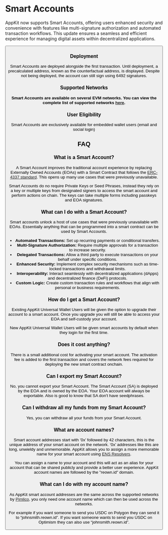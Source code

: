 

# Smart Accounts

AppKit now supports Smart Accounts, offering users enhanced security and convenience with features like multi-signature authorization and automated transaction workflows.
This update ensures a seamless and efficient experience for managing digital assets within decentralized applications.

<Button name="Try Demo" url="https://appkit-lab.reown.com/" />

### Deployment

Smart Accounts are deployed alongside the first transaction. Until deployment, a precalculated address, known as the counterfactual address, is displayed. Despite not being deployed, the account can still sign using 6492 signatures.

### Supported Networks

**Smart Accounts are available on several EVM networks. You can view the complete list of supported networks [here](https://docs.pimlico.io/infra/platform/supported-chains).**

### User Eligibility

Smart Accounts are exclusively available for embedded wallet users (email and social login)

## FAQ

### What is a Smart Account?

A Smart Account improves the traditional account experience by replacing Externally Owned Accounts (EOAs) with a Smart Contract that follows the [ERC-4337 standard](https://eips.ethereum.org/EIPS/eip-4337). This opens up many use cases that were previously unavailable. 

Smart Accounts do no require Private Keys or Seed Phrases, instead they rely on a key or multiple keys from designated signers to access the smart account and perform actions on chain. The keys can take multiple forms including passkeys and EOA signatures.

### What can I do with a Smart Account?

Smart accounts unlock a host of use cases that were previously unavailable with EOAs. Essentially anything that can be programmed into a smart contract can be used by Smart Accounts.

- **Automated Transactions:** Set up recurring payments or conditional transfers.
- **Multi-Signature Authorization:** Require multiple approvals for a transaction to increase security.
- **Delegated Transactions:** Allow a third party to execute transactions on your behalf under specific conditions.
- **Enhanced Security:** Implement complex security mechanisms such as time-locked transactions and withdrawal limits.
- **Interoperability:** Interact seamlessly with decentralized applications (dApps) and decentralized finance (DeFi) protocols.
- **Custom Logic:** Create custom transaction rules and workflows that align with personal or business requirements.

### How do I get a Smart Account?

Existing AppKit Universal Wallet Users will be given the option to upgrade their account to a smart account. Once you upgrade you will still be able to access your EOA and self-custody your account. 

New AppKit Universal Wallet Users will be given smart accounts by default when they login for the first time.

### Does it cost anything?

There is a small additional cost for activating your smart account. The activation fee is added to the first transaction and covers the network fees required for deploying the new smart contract onchain.

### Can I export my Smart Account?

No, you cannot export your Smart Account. The Smart Account (SA) is deployed by the EOA and is owned by the EOA. Your EOA account will always be exportable.
Also is good to know that SA don't have seedphrases.

### Can I withdraw all my funds from my Smart Account?

Yes, you can withdraw all your funds from your Smart Account.

### What are account names?

Smart account addresses start with ’0x’ followed by 42 characters, this is the unique address of your smart account on the network. ‘0x’ addresses like this are long, unwieldy and unmemorable. AppKit allows you to assign a more memorable name for your smart account using [ENS Resolvers](https://docs.ens.domains/resolvers/ccip-read). 

You can assign a name to your account and this will act as an alias for your account that can be shared publicly and provide a better user experience. AppKit account names are followed by the "reown.id" domain. 

### What can I do with my account name?

As AppKit smart account addresses are the same across the supported networks by [Pimlico](https://docs.pimlico.io/infra/platform/supported-chains), you only need one account name which can then be used across the networks. 

For example if you want someone to send you USDC on Polygon they can send it to “johnsmith.reown.id”. If you want someone wants to send you USDC on Optimism they can also use “johnsmith.reown.id”.